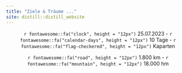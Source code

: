 ```yaml
---
title: "Ziele & Träume ..."
site: distill::distill_website
---
```

<p style="text-align: center;">`r fontawesome::fa("clock", height = "12px")` 25.07.2023 -           `r fontawesome::fa("calendar-days", height = "12px")` 10 Tage - `r fontawesome::fa("flag-checkered", height = "12px")` Kaparten </p>
 <p style="text-align: center;"> `r fontawesome::fa("road", height = "12px")` 1.800 km - `r fontawesome::fa("mountain", height = "12px")` 18.000 hm </p>
